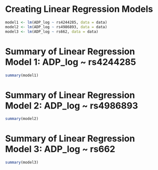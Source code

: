 # Creating Linear Regression Models

```r
model1 <- lm(ADP_log ~ rs4244285, data = data)
model2 <- lm(ADP_log ~ rs4986893, data = data)
model3 <- lm(ADP_log ~ rs662, data = data)
```

# Summary of Linear Regression Model 1: ADP_log ~ rs4244285

```r
summary(model1)
```

# Summary of Linear Regression Model 2: ADP_log ~ rs4986893

```r
summary(model2)
```

# Summary of Linear Regression Model 3: ADP_log ~ rs662

```r
summary(model3)
```